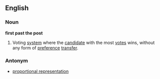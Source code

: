 ==English==
===Noun===
'''first past the post'''
# Voting [[system]] where the [[candidate]] with the most [[vote]]s wins, without any form of [[preference]] [[transfer]].
===Antonym===
*[[proportional representation]]